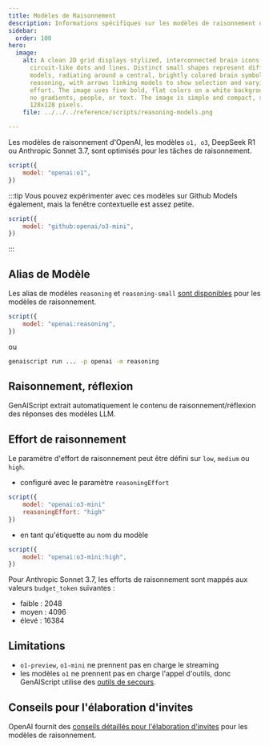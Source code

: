 ```yaml
---
title: Modèles de Raisonnement
description: Informations spécifiques sur les modèles de raisonnement d'OpenAI.
sidebar:
  order: 100
hero:
  image:
    alt: A clean 2D grid displays stylized, interconnected brain icons as colorful
      circuit-like dots and lines. Distinct small shapes represent different AI
      models, radiating around a central, brightly colored brain symbolizing
      reasoning, with arrows linking models to show selection and varying
      effort. The image uses five bold, flat colors on a white background, with
      no gradients, people, or text. The image is simple and compact, sized at
      128x128 pixels.
    file: ../../../reference/scripts/reasoning-models.png

---
```


Les modèles de raisonnement d'OpenAI, les modèles `o1, o3`, DeepSeek R1 ou Anthropic Sonnet 3.7, sont optimisés pour les tâches de raisonnement.

```js
script({
    model: "openai:o1",
})
```

:::tip
Vous pouvez expérimenter avec ces modèles sur Github Models également, mais la fenêtre contextuelle est assez petite.

```js
script({
    model: "github:openai/o3-mini",
})
```
:::

## Alias de Modèle

Les alias de modèles `reasoning` et `reasoning-small` [sont disponibles](../../../reference/reference/scripts/model-aliases/) pour les modèles de raisonnement.

```js
script({
    model: "openai:reasoning",
})
```

ou

```sh
genaiscript run ... -p openai -m reasoning
```

## Raisonnement, réflexion

GenAIScript extrait automatiquement le contenu de raisonnement/réflexion des réponses des modèles LLM.

## Effort de raisonnement

Le paramètre d'effort de raisonnement peut être défini sur `low`, `medium` ou `high`.

* configuré avec le paramètre `reasoningEffort`

```js 'reasoningEffort: "high"'
script({
    model: "openai:o3-mini"
    reasoningEffort: "high"
})
```

* en tant qu'étiquette au nom du modèle

```js 'openai:o3-mini:high'
script({
    model: "openai:o3-mini:high",
})
```

Pour Anthropic Sonnet 3.7, les efforts de raisonnement sont mappés aux valeurs `budget_token` suivantes :

* faible : 2048
* moyen : 4096
* élevé : 16384

## Limitations

* `o1-preview`, `o1-mini` ne prennent pas en charge le streaming
* les modèles `o1` ne prennent pas en charge l'appel d'outils, donc GenAIScript utilise des [outils de secours](../../../reference/reference/scripts/tools/).

## Conseils pour l'élaboration d'invites

OpenAI fournit des [conseils détaillés pour l'élaboration d'invites](https://platform.openai.com/docs/guides/reasoning#advice-on-prompting)
pour les modèles de raisonnement.
